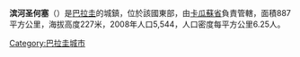 
'''滨河圣何塞'''（{{lang-es|San José de los Arroyos}}）是[[巴拉圭|巴拉圭]]的城鎮，位於該國東部，由[[卡瓜蘇省|卡瓜蘇省]]負責管轄，面積887平方公里，海拔高度227米，2008年人口5,544，人口密度每平方公里6.25人。

{{Paraguay-geo-stub}}
[[Category:巴拉圭城市|Category:巴拉圭城市]]